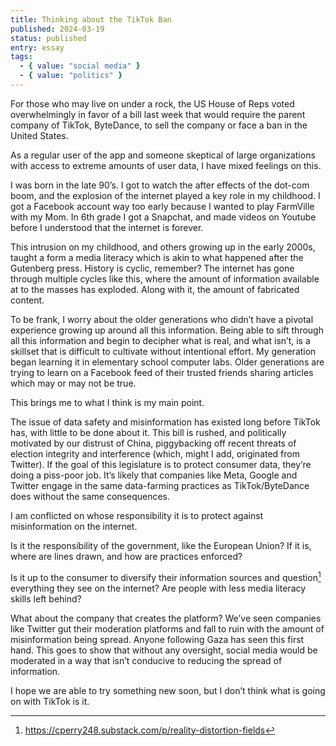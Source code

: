 ```yaml
---
title: Thinking about the TikTok Ban
published: 2024-03-19
status: published
entry: essay
tags:
  - { value: "social media" }
  - { value: "politics" }
---
```


For those who may live on under a rock, the US House of Reps voted overwhelmingly in favor of a bill last week that would require the parent company of TikTok, ByteDance, to sell the company or face a ban in the United States.

As a regular user of the app and someone skeptical of large organizations with access to extreme amounts of user data, I have mixed feelings on this.

I was born in the late 90’s. I got to watch the after effects of the dot-com boom, and the explosion of the internet played a key role in my childhood. I got a Facebook account way too early because I wanted to play FarmVille with my Mom. In 6th grade I got a Snapchat, and made videos on Youtube before I understood that the internet is forever.

This intrusion on my childhood, and others growing up in the early 2000s, taught a form a media literacy which is akin to what happened after the Gutenberg press. History is cyclic, remember? The internet has gone through multiple cycles like this, where the amount of information available at to the masses has exploded. Along with it, the amount of fabricated content.

To be frank, I worry about the older generations who didn’t have a pivotal experience growing up around all this information. Being able to sift through all this information and begin to decipher what is real, and what isn’t, is a skillset that is difficult to cultivate without intentional effort. My generation began learning it in elementary school computer labs. Older generations are trying to learn on a Facebook feed of their trusted friends sharing articles which may or may not be true.

This brings me to what I think is my main point.

The issue of data safety and misinformation has existed long before TikTok has, with little to be done about it. This bill is rushed, and politically motivated by our distrust of China, piggybacking off recent threats of election integrity and interference (which, might I add, originated from Twitter). If the goal of this legislature is to protect consumer data, they’re doing a piss-poor job. It’s likely that companies like Meta, Google and Twitter engage in the same data-farming practices as TikTok/ByteDance does without the same consequences.

I am conflicted on whose responsibility it is to protect against misinformation on the internet.

Is it the responsibility of the government, like the European Union? If it is, where are lines drawn, and how are practices enforced?

Is it up to the consumer to diversify their information sources and question[^1] everything they see on the internet? Are people with less media literacy skills left behind?

What about the company that creates the platform? We’ve seen companies like Twitter gut their moderation platforms and fall to ruin with the amount of misinformation being spread. Anyone following Gaza has seen this first hand. This goes to show that without any oversight, social media would be moderated in a way that isn’t conducive to reducing the spread of information.

I hope we are able to try something new soon, but I don’t think what is going on with TikTok is it.

[^1]: https://cperry248.substack.com/p/reality-distortion-fields

